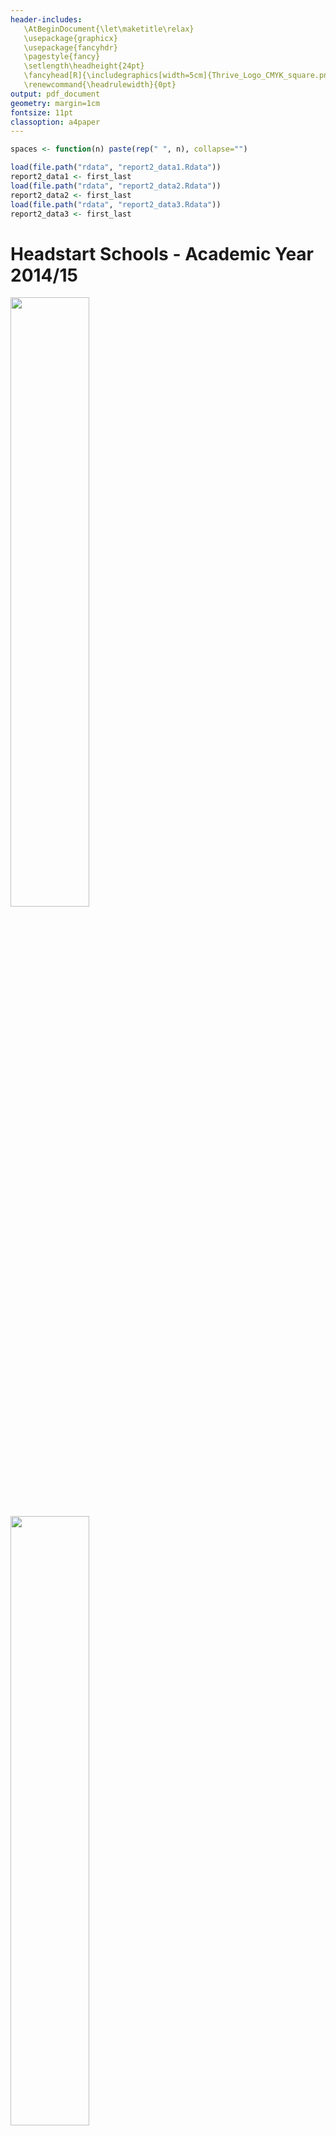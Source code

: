 ```yaml
---
header-includes: 
   \AtBeginDocument{\let\maketitle\relax}
   \usepackage{graphicx}
   \usepackage{fancyhdr}
   \pagestyle{fancy}
   \setlength\headheight{24pt}
   \fancyhead[R]{\includegraphics[width=5cm]{Thrive_Logo_CMYK_square.png}}
   \renewcommand{\headrulewidth}{0pt}
output: pdf_document
geometry: margin=1cm
fontsize: 11pt
classoption: a4paper
---
```

```r
spaces <- function(n) paste(rep(" ", n), collapse="")
```

```r
load(file.path("rdata", "report2_data1.Rdata"))
report2_data1 <- first_last
load(file.path("rdata", "report2_data2.Rdata"))
report2_data2 <- first_last
load(file.path("rdata", "report2_data3.Rdata"))
report2_data3 <- first_last
```
# Headstart Schools - Academic Year 2014/15\

![](plots/report2_chart1.png){ width=50% } ![](plots/report2_chart2.png){ width=50% }\
Change in number of pupils at each developmental stage between earliest and latest assessment date during 2014/15 academic year:\
Pupils at BEING             `r report2_data1$change_text[[1]]`\
Pupils at DOING             `r report2_data1$change_text[[2]]`\
Pupils at THINKING          `r report2_data1$change_text[[3]]`\
Pupils at POWER & IDENTITY  `r report2_data1$change_text[[4]]`\
\newline
![](plots/report2_chart3.png){ width=50% } ![](plots/report2_chart4.png){ width=50% }\
Change in number of pupils at each developmental stage between earliest and latest assessment date during 2014/15 academic year:\
* Pupils at BEING `r print(spaces(10))`  `r report2_data2$change_text[[1]]`\
* Pupils at DOING                        `r report2_data2$change_text[[2]]`\
* Pupils at THINKING                     `r report2_data2$change_text[[3]]`\
* Pupils at POWER & IDENTITY             `r report2_data2$change_text[[4]]`\
\newline
![](plots/report2_chart5.png){ width=50% } ![](plots/report2_chart6.png){ width=50% }\
Change in number of pupils at each developmental stage between earliest and latest assessment date during 2014/15 academic year:\
Pupils at BEING             `r report2_data3$change_text[[1]]`\
Pupils at DOING             `r report2_data3$change_text[[2]]`\
Pupils at THINKING          `r report2_data3$change_text[[3]]`\
Pupils at POWER & IDENTITY  `r report2_data3$change_text[[4]]`\
\newline
Please note that the earliest and latest assessment dates within the stated timeframe will vary for different pupils and different organisations.\
\newpage
Note: This preliminary analysis of data is provided in good faith as a means of determining which graphs and charts are informative for organisations and clusters and which are not. The data for this exercise has been cleaned as follows: incomplete entries, entries labelled as ‘test’ or ‘training’, child ID profiles with spurious age data (>100years, <0 years) and replicated results (same child ID, result and exact time) have been removed. Where multiple entries existed for an individual child within the same Strand on the same day, only a single entry has been retained. This was the latest entry or, when the assessments had the same completion time, the lowest score was kept. If the number of assessment results given for a single child at the same time exceeded 5, all entries have been removed as the data set was deemed to be unreliable user test data. In cases where a child had been assessed only once within a Strand, the unique data entry has been discounted in all ‘progress’ charts where a minimum of two assessment results are needed. Fronting the Challenge Projects Ltd (Thrive) accept no liability arising from the use of these charts and graphs since it cannot take part in the decision as to when to profile individual children and at what developmental stage.
